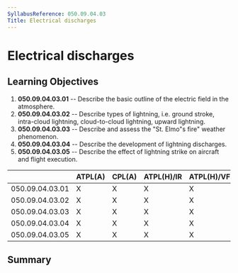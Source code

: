 ```yaml
---
SyllabusReference: 050.09.04.03
Title: Electrical discharges
---
```


# Electrical discharges

## Learning Objectives

1.  **050.09.04.03.01** -- Describe the basic outline of the electric field in
    the atmosphere.
2.  **050.09.04.03.02** -- Describe types of lightning, i.e. ground stroke,
    intra-cloud lightning, cloud-to-cloud lightning, upward lightning.
3.  **050.09.04.03.03** -- Describe and assess the "St. Elmo"s fire" weather
    phenomenon.
4.  **050.09.04.03.04** -- Describe the development of lightning discharges.
5.  **050.09.04.03.05** -- Describe the effect of lightning strike on aircraft
    and flight execution.

|                 | ATPL(A) | CPL(A) | ATPL(H)/IR | ATPL(H)/VFR | CPL(H) | IR  | CBIR(A) |
| --------------- | ------- | ------ | ---------- | ----------- | ------ | --- | ------- |
| 050.09.04.03.01 | X       | X      | X          | X           | X      | X   | X       |
| 050.09.04.03.02 | X       | X      | X          | X           | X      | X   | X       |
| 050.09.04.03.03 | X       | X      | X          | X           | X      | X   | X       |
| 050.09.04.03.04 | X       | X      | X          | X           | X      | X   | X       |
| 050.09.04.03.05 | X       | X      | X          | X           | X      | X   | X       |

## Summary
